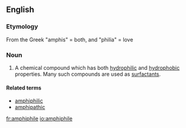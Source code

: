 ==English==
{{wikipedia}}
===Etymology===
From the Greek "amphis" = both, and "philia" = love
===Noun===
{{en-noun}}

# {{chemistry}} A chemical compound which has both [[hydrophilic]] and [[hydrophobic]] properties. Many such compounds are used as [[surfactant]]s.

====Related terms====
* [[amphiphilic]]
* [[amphipathic]]

[[fr:amphiphile]]
[[io:amphiphile]]
